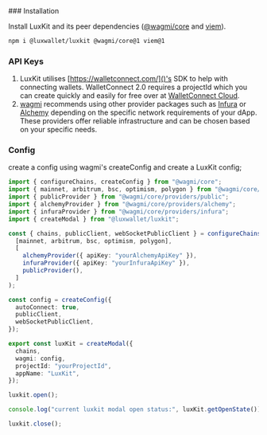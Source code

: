 
<Steps>
### Installation

Install LuxKit and its peer dependencies ([@wagmi/core](https://1.x.wagmi.sh/core/getting-started) and [viem](https://v1.viem.sh/)).

```sh npm2yarn
npm i @luxwallet/luxkit @wagmi/core@1 viem@1
```

### API Keys

1. LuxKit utilises [https://walletconnect.com/]()'s SDK to help with connecting wallets. WalletConnect 2.0 requires a projectId which you can create quickly and easily for free over at [WalletConnect Cloud](https://cloud.walletconnect.com/).
1. [wagmi](https://1.x.wagmi.sh/core/providers/public#return-value) recommends using other provider packages such as [Infura](https://www.infura.io) or [Alchemy](https://www.alchemy.com/) depending on the specific network requirements of your dApp. These providers offer reliable infrastructure and can be chosen based on your specific needs.

### Config

create a config using wagmi's createConfig and create a LuxKit config;

```ts filename="app.ts"
import { configureChains, createConfig } from "@wagmi/core";
import { mainnet, arbitrum, bsc, optimism, polygon } from "@wagmi/core/chains";
import { publicProvider } from "@wagmi/core/providers/public";
import { alchemyProvider } from "@wagmi/core/providers/alchemy";
import { infuraProvider } from "@wagmi/core/providers/infura";
import { createModal } from "@luxwallet/luxkit";

const { chains, publicClient, webSocketPublicClient } = configureChains(
  [mainnet, arbitrum, bsc, optimism, polygon],
  [
    alchemyProvider({ apiKey: "yourAlchemyApiKey" }),
    infuraProvider({ apiKey: "yourInfuraApiKey" }),
    publicProvider(),
  ]
);

const config = createConfig({
  autoConnect: true,
  publicClient,
  webSocketPublicClient,
});

export const luxKit = createModal({
  chains,
  wagmi: config,
  projectId: "yourProjectId",
  appName: "LuxKit",
});

luxkit.open();

console.log("current luxkit modal open status:", luxKit.getOpenState());

luxkit.close();
```

</Steps>
